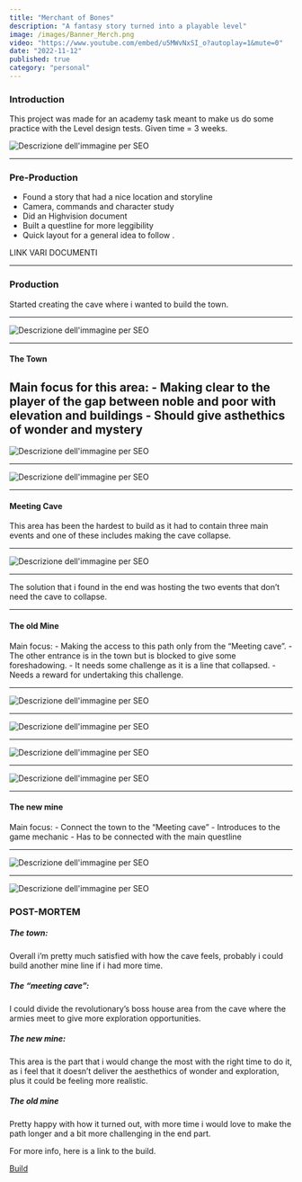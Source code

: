 ```yaml
---
title: "Merchant of Bones"
description: "A fantasy story turned into a playable level"
image: /images/Banner_Merch.png
video: "https://www.youtube.com/embed/u5MWvNxSI_o?autoplay=1&mute=0"
date: "2022-11-12"
published: true
category: "personal"
---
```


### Introduction

This project was made for an academy task meant to make us do some practice with the Level design tests. 
Given time = 3 weeks.

![Descrizione dell'immagine per SEO](/images/test_level_design.png "Test")

---

### Pre-Production

- Found a story that had a nice location and storyline
- Camera, commands and character study
- Did an Highvision document
- Built a questline for more leggibility
- Quick layout for a general idea to follow .

LINK VARI DOCUMENTI

---

### Production

Started creating the cave where i wanted to build the town. 

---

![Descrizione dell'immagine per SEO](/images/Prima_Dopo_town.png "Before and after")

---

#### The Town

Main focus for this area: 
    - Making clear to the player of the gap between noble and poor with elevation and buildings 
    - Should give asthethics of wonder and mystery
---

![Descrizione dell'immagine per SEO](/images/Divario_Town.png "Noble and poor")

---

![Descrizione dell'immagine per SEO](/images/Wonder_town.png "Wonder")

---

#### Meeting Cave

This area has been the hardest to build as it had to contain three main events and one of these includes 
making the cave collapse. 

---

![Descrizione dell'immagine per SEO](/images/Cave_meeting.gif "Cave entrance")

---

The solution that i found in the end was hosting the two events that don’t need the cave 
to collapse. 

---

#### The old Mine

Main focus: 
    - Making the access to this path only from the “Meeting cave”.
    - The other entrance is in the town but is blocked to give some foreshadowing.
    - It needs some challenge as it is a line that collapsed.
    - Needs a reward for undertaking this challenge.

---

![Descrizione dell'immagine per SEO](/images/Old_Mine_entrance.png "Old mine entrance")

---

![Descrizione dell'immagine per SEO](/images/Old_Mine_EntranceTown.png "Old mine entrance in town")

--- 

![Descrizione dell'immagine per SEO](/images/Parkour.gif "Parkour")

---

![Descrizione dell'immagine per SEO](/images/Piccone.png "Reward")

--- 

#### The new mine 

Main focus: 
    - Connect the town to the “Meeting cave”
    - Introduces to the game mechanic
    - Has to be connected with the main questline

---

![Descrizione dell'immagine per SEO](/images/Mechanic.gif "Game mechanic")

---

![Descrizione dell'immagine per SEO](/images/Letter.gif "Connection to storyline")

### POST-MORTEM

##### The town: 
Overall i’m pretty much satisfied with how the cave feels, probably i could build another mine line 
if i had more time. 
 
##### The “meeting cave”:
I could divide the revolutionary’s boss house area from the cave where the armies meet
to give more exploration opportunities.

##### The new mine:
This area is the part that i would change the most with the right time to do it, as i feel that it 
doesn’t deliver the aesthethics of wonder and exploration, plus it could be feeling more realistic. 

##### The old mine
Pretty happy with how it turned out, with more time i would love to make the path longer 
and a bit more challenging in the end part.

For more info, here is a link to the build.

[Build](https://drive.google.com/file/d/1Tcpdw3-0fJKHPWC-G8blhK1WwcyO20FC/view?usp=drive_link)
